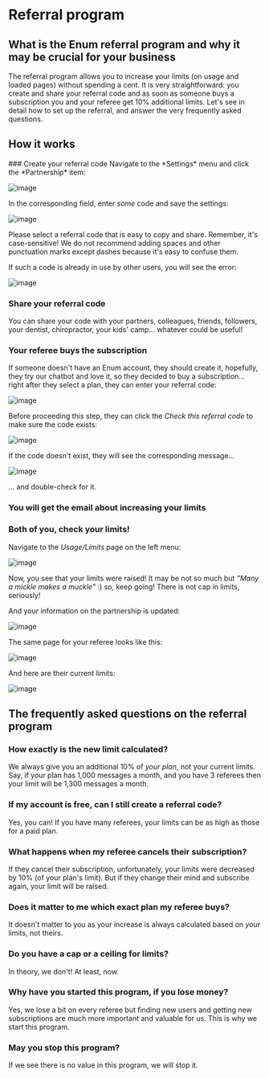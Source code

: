 
# Referral program

## What is the Enum referral program and why it may be crucial for your business

The referral program allows you to increase your limits (on usage and loaded pages) without spending a cent. It is very straightforward: you create and share your referral code and as soon as someone buys a subscription you and your referee get 10% additional limits. Let's see in detail how to set up the referral, and answer the very frequently asked questions.

## How it works

<Steps>
  ### Create your referral code
  Navigate to the *Settings* menu and click the *Partnership* item:

  ![image](https://github.com/user-attachments/assets/6bd626a5-d45b-4a74-92c9-163a02d7e94b)

  In the corresponding field, enter *some* code and save the settings:

![image](https://github.com/user-attachments/assets/4b66c143-1011-46ec-a8c8-ec97142cd1be)


<Callout>
  Please select a referral code that is easy to copy and share. Remember, it's case-sensitive! We do not recommend adding spaces and other punctuation marks except dashes because it's easy to confuse them.
</Callout>

If such a code is already in use by other users, you will see the error:

![image](https://github.com/user-attachments/assets/a35a8dd2-99df-450a-a890-ea827307e44b)

### Share your referral code 
You can share your code with your partners, colleagues, friends, followers, your dentist, chiropractor, your kids' camp... whatever could be useful!

### Your referee buys the subscription
If someone doesn't have an Enum account, they should create it, hopefully, they try our chatbot and love it, so they decided to buy a subscription... right after they select a plan, they can enter your referral code:

![image](https://github.com/user-attachments/assets/d760a5fd-304c-40da-9981-62d4f335cff0)

Before proceeding this step, they can click the *Check this referral code* to make sure the code exists:

![image](https://github.com/user-attachments/assets/5aad1210-de91-4fa8-a0d9-0277e18a55d1)

If the code doesn't exist, they will see the corresponding message...

![image](https://github.com/user-attachments/assets/85c81864-7aa3-43e4-8b3f-595b24659c29)

... and double-check for it.

### You will get the email about increasing your limits

### Both of you, check your limits!

Navigate to the *Usage/Limits* page on the left menu:

![image](https://github.com/user-attachments/assets/acd91961-b31b-4005-a2b2-598fe94174da)

Now, you see that your limits were raised! It may be not so much but *"Many a mickle makes a muckle"* :) so, keep going! There is not cap in limits, seriously!

And your information on the partnership is updated:

![image](https://github.com/user-attachments/assets/17c0ad6f-354b-46e8-a6e4-1f81f3483a5f)

The same page for your referee looks like this:

![image](https://github.com/user-attachments/assets/de54ab90-b930-4396-b7a4-f097338ce39d)

And here are their current limits:

![image](https://github.com/user-attachments/assets/b1c2f940-4ba7-4520-ab12-826d146b6493)

  
</Steps>

## The frequently asked questions on the referral program

### How exactly is the new limit calculated?
We always give you an additional 10% of *your plan*, not your current limits.
Say, if your plan has 1,000 messages a month, and you have 3 referees then your limit will be 1,300 messages a month.

### If my account is free, can I still create a referral code?
Yes, you can! If you have many referees, your limits can be as high as those for a paid plan.

### What happens when my referee cancels their subscription?
If they cancel their subscription, unfortunately, your limits were decreased by 10% (of your plan's limit). But if they change their mind and subscribe again, your limit will be raised.

### Does it matter to me which exact plan my referee buys?
It doesn't matter to you as your increase is always calculated based on *your* limits, not theirs.

### Do you have a cap or a ceiling for limits?
In theory, we don't! At least, now. 

### Why have you started this program, if you lose money?
Yes, we lose a bit on every referee but finding new users and getting new subscriptions are much more important and valuable for us. This is why we start this program.

### May you stop this program?
If we see there is no value in this program, we will stop it.
